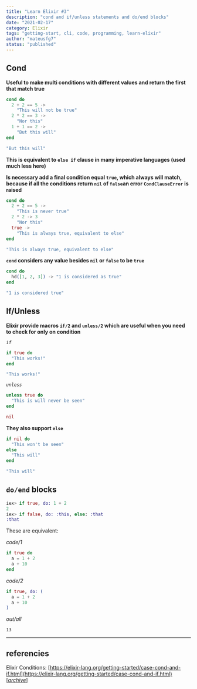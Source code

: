 ```yaml
---
title: "Learn Elixir #3"
description: "cond and if/unless statements and do/end blocks"
date: "2021-02-17"
category: Elixir
tags: "getting-start, cli, code, programming, learn-elixir"
author: "mateusfg7"
status: "published"
---
```


## Cond

**Useful to make multi conditions with different values and return the first that match true**

```elixir
cond do
  2 + 2 == 5 ->
    "This will not be true"
  2 * 2 == 3 ->
    "Nor this"
  1 + 1 == 2 ->
    "But this will"
end
```

```elixir
"But this will"
```

**This is equivalent to `else if` clause in many imperative languages (used much less here)**

**Is necessary add a final condition equal `true`, which always will match, because if all the conditions return `nil` of `false`an error `CondClauseError` is raised**

```elixir
cond do
  2 + 2 == 5 ->
    "This is never true"
  2 * 2 -> 3
    "Nor this"
  true ->
    "This is always true, equivalent to else"
end
```

```elixir
"This is always true, equivalent to else"
```

**`cond` considers any value besides `nil` or `false` to be `true`**

```elixir
cond do
  hd([1, 2, 3]) -> "1 is considered as true"
end
```

```elixir
"1 is considered true"
```

## If/Unless

**Elixir provide macros `if/2` and `unless/2` which are useful when you need to check for only on condition**

_`if`_

```elixir
if true do
  "This works!"
end
```

```elixir
"This works!"
```

_`unless`_

```elixir
unless true do
  "This is will never be seen"
end
```

```elixir
nil
```

**They also support `else`**

```elixir
if nil do
  "This won't be seen"
else
  "This will"
end
```

```elixir
"This will"
```

## `do/end` blocks

```elixir
iex> if true, do: 1 + 2
2
iex> if false, do: :this, else: :that
:that
```

These are equivalent:

_code/1_

```elixir
if true do
  a = 1 + 2
  a + 10
end
```

_code/2_

```elixir
if true, do: (
  a = 1 + 2
  a + 10
)
```

_out/all_

```
13
```

---

## referencies

Elixir Conditions: [https://elixir-lang.org/getting-started/case-cond-and-if.html](https://elixir-lang.org/getting-started/case-cond-and-if.html) [[_archive_](https://web.archive.org/web/20210920215626/https://elixir-lang.org/getting-started/case-cond-and-if.html)]
